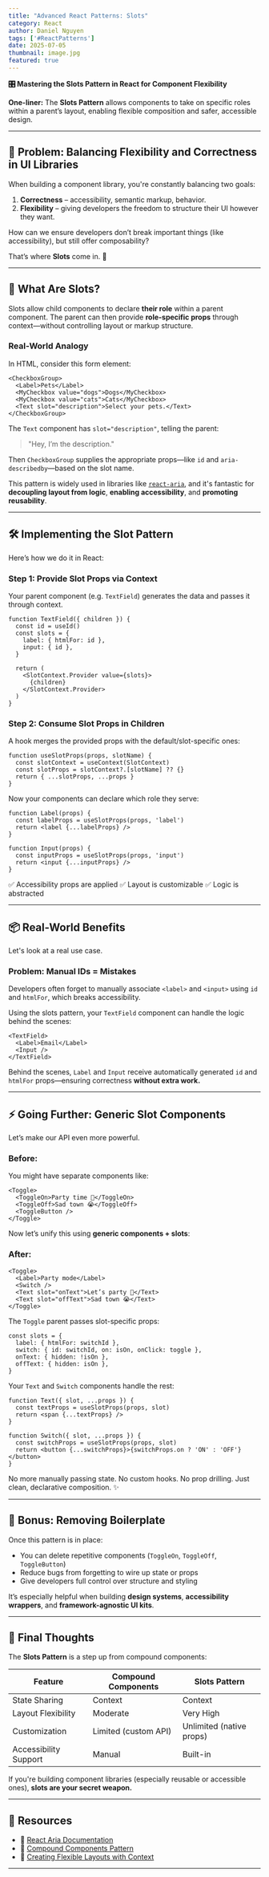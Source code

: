 ```yaml
---
title: "Advanced React Patterns: Slots"
category: React
author: Daniel Nguyen
tags: ['#ReactPatterns']
date: 2025-07-05
thumbnail: image.jpg
featured: true
---
```


**🎛️ Mastering the Slots Pattern in React for Component Flexibility**

<callout-success>
<strong>One-liner:</strong> The <strong>Slots Pattern</strong> allows components to take on specific roles within a parent’s layout, enabling flexible composition and safer, accessible design.
</callout-success>

---

## 🧱 Problem: Balancing Flexibility and Correctness in UI Libraries

When building a component library, you're constantly balancing two goals:

1. **Correctness** – accessibility, semantic markup, behavior.
2. **Flexibility** – giving developers the freedom to structure their UI however they want.

How can we ensure developers don’t break important things (like accessibility), but still offer composability?

That’s where **Slots** come in. 🎯

---

## 🤔 What Are Slots?

Slots allow child components to declare **their role** within a parent component. The parent can then provide **role-specific props** through context—without controlling layout or markup structure.

### Real-World Analogy

In HTML, consider this form element:

```tsx
<CheckboxGroup>
  <Label>Pets</Label>
  <MyCheckbox value="dogs">Dogs</MyCheckbox>
  <MyCheckbox value="cats">Cats</MyCheckbox>
  <Text slot="description">Select your pets.</Text>
</CheckboxGroup>
```

The `Text` component has `slot="description"`, telling the parent:

> "Hey, I’m the description."

Then `CheckboxGroup` supplies the appropriate props—like `id` and `aria-describedby`—based on the slot name.

This pattern is widely used in libraries like [`react-aria`](https://react-spectrum.adobe.com/react-aria/index.html), and it's fantastic for **decoupling layout from logic**, **enabling accessibility**, and **promoting reusability**.

---

## 🛠️ Implementing the Slot Pattern

Here’s how we do it in React:

### Step 1: Provide Slot Props via Context

Your parent component (e.g. `TextField`) generates the data and passes it through context.

```tsx
function TextField({ children }) {
  const id = useId()
  const slots = {
    label: { htmlFor: id },
    input: { id },
  }

  return (
    <SlotContext.Provider value={slots}>
      {children}
    </SlotContext.Provider>
  )
}
```

### Step 2: Consume Slot Props in Children

A hook merges the provided props with the default/slot-specific ones:

```tsx
function useSlotProps(props, slotName) {
  const slotContext = useContext(SlotContext)
  const slotProps = slotContext?.[slotName] ?? {}
  return { ...slotProps, ...props }
}
```

Now your components can declare which role they serve:

```tsx
function Label(props) {
  const labelProps = useSlotProps(props, 'label')
  return <label {...labelProps} />
}

function Input(props) {
  const inputProps = useSlotProps(props, 'input')
  return <input {...inputProps} />
}
```

✅ Accessibility props are applied
✅ Layout is customizable
✅ Logic is abstracted

---

## 📦 Real-World Benefits

Let's look at a real use case.

### Problem: Manual IDs = Mistakes

Developers often forget to manually associate `<label>` and `<input>` using `id` and `htmlFor`, which breaks accessibility.

Using the slots pattern, your `TextField` component can handle the logic behind the scenes:

```tsx
<TextField>
  <Label>Email</Label>
  <Input />
</TextField>
```

Behind the scenes, `Label` and `Input` receive automatically generated `id` and `htmlFor` props—ensuring correctness **without extra work.**

---

## ⚡ Going Further: Generic Slot Components

Let’s make our API even more powerful.

### Before:

You might have separate components like:

```tsx
<Toggle>
  <ToggleOn>Party time 🎉</ToggleOn>
  <ToggleOff>Sad town 😭</ToggleOff>
  <ToggleButton />
</Toggle>
```

Now let’s unify this using **generic components + slots**:

### After:

```tsx
<Toggle>
  <Label>Party mode</Label>
  <Switch />
  <Text slot="onText">Let’s party 🥳</Text>
  <Text slot="offText">Sad town 😭</Text>
</Toggle>
```

The `Toggle` parent passes slot-specific props:

```tsx
const slots = {
  label: { htmlFor: switchId },
  switch: { id: switchId, on: isOn, onClick: toggle },
  onText: { hidden: !isOn },
  offText: { hidden: isOn },
}
```

Your `Text` and `Switch` components handle the rest:

```tsx
function Text({ slot, ...props }) {
  const textProps = useSlotProps(props, slot)
  return <span {...textProps} />
}

function Switch({ slot, ...props }) {
  const switchProps = useSlotProps(props, slot)
  return <button {...switchProps}>{switchProps.on ? 'ON' : 'OFF'}</button>
}
```

No more manually passing state. No custom hooks. No prop drilling.
Just clean, declarative composition. ✨

---

## 🔄 Bonus: Removing Boilerplate

Once this pattern is in place:

* You can delete repetitive components (`ToggleOn`, `ToggleOff`, `ToggleButton`)
* Reduce bugs from forgetting to wire up state or props
* Give developers full control over structure and styling

It’s especially helpful when building **design systems**, **accessibility wrappers**, and **framework-agnostic UI kits**.

---

## 🧪 Final Thoughts

The **Slots Pattern** is a step up from compound components:

| Feature               | Compound Components  | Slots Pattern            |
| --------------------- | -------------------- | ------------------------ |
| State Sharing         | Context              | Context                  |
| Layout Flexibility    | Moderate             | Very High                |
| Customization         | Limited (custom API) | Unlimited (native props) |
| Accessibility Support | Manual               | Built-in                 |

If you're building component libraries (especially reusable or accessible ones), **slots are your secret weapon.**

---

## 🔗 Resources

* 📘 [React Aria Documentation](https://react-spectrum.adobe.com/react-aria/index.html)
* 🧠 [Compound Components Pattern](https://epicreact.dev/compound-components)
* 🧩 [Creating Flexible Layouts with Context](https://kentcdodds.com/blog/application-state-management-with-react)

---
